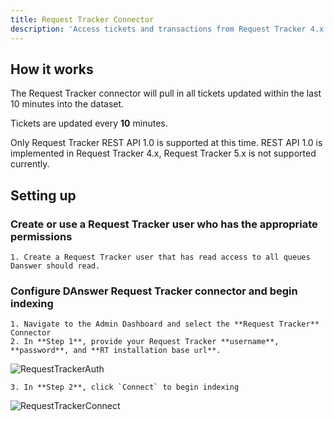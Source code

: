 ```yaml
---
title: Request Tracker Connector
description: 'Access tickets and transactions from Request Tracker 4.x'
---
```


## How it works
The Request Tracker connector will pull in all tickets updated within the last 10 minutes into the dataset.

Tickets are updated every **10** minutes.

Only Request Tracker REST API 1.0 is supported at this time. REST API 1.0 is implemented in Request Tracker 4.x,
Request Tracker 5.x is not supported currently.


## Setting up

### Create or use a Request Tracker user who has the appropriate permissions

    1. Create a Request Tracker user that has read access to all queues Danswer should read.

### Configure DAnswer Request Tracker connector and begin indexing
    1. Navigate to the Admin Dashboard and select the **Request Tracker** Connector
    2. In **Step 1**, provide your Request Tracker **username**, **password**, and **RT installation base url**.

![RequestTrackerAuth](/images/connectors/requesttracker/RequestTrackerAuth.png)

    3. In **Step 2**, click `Connect` to begin indexing

![RequestTrackerConnect](/images/connectors/requesttracker/RequestTrackerConnect.png)

